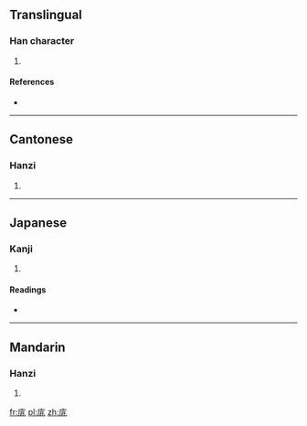 ==Translingual==

===Han character===
{{Han char|rn=53|rad=广|as=06|sn=9|four=0021<sub>3</sub>|canj=戈中一人 (ILMO)|ids=⿸[[广]][[兆]]}}

# {{defn|Han|sort=广06}}

====References====
* {{Han ref|kx=0345.210|dkj=09308|dj=0655.100|hdz=20883.050|uh=5EA3|ud=24227|bh=CEB9|bd=52921}}

----

==Cantonese==

===Hanzi===
{{yue-hanzi|jyut=[[tiu1]]|y=tiu1}}

# {{defn|lang=yue|sort=广06}}

----

==Japanese==

===Kanji===
{{ja-kanji|grade=|rs=广06}}

# {{defn|lang=ja|sort=广06}}

====Readings====
* {{ja-readings|on=[[てう]] (teu), [[でう]] (deu)|kun=}}

----

==Mandarin==

===Hanzi===
{{cmn-hanzi|pin=[[tiāo]] ([[tiao1]])|wg=t'iao<sup>1</sup>}}

# {{defn|lang=cmn|sort=广06}}

[[fr:庣]]
[[pl:庣]]
[[zh:庣]]